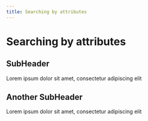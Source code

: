 ```yaml
---
title: Searching by attributes
---
```

# Searching by attributes

## SubHeader
Lorem ipsum dolor sit amet, consectetur adipiscing elit

## Another SubHeader
Lorem ipsum dolor sit amet, consectetur adipiscing elit